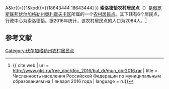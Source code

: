 {{Infobox Settlement
| official_name = 索洛德恰农村居民点
| native_name = Солодчинское сельское поселение
| settlement_type = [[农村居民点|农村居民点]]
| subdivision_type = [[国家|国家]]
| subdivision_type1 = [[州_(俄罗斯)|州]]
| subdivision_type2 = [[区_(苏联)|区]]
| subdivision_name = {{RUS}}
| subdivision_name1 = [[伏尔加格勒州|伏尔加格勒州]]
| subdivision_name2 = [[奥利霍夫卡区|奥利霍夫卡区]]
| seat_type = 行政中心
| seat = 索洛德恰
| population_as_of=2016
| population_footnotes = <ref name=stat />
| population_total = 2084
| coordinates_display = inline,title
| latd = 49 | latm = 38 | lats = 45 | latNS = N
| longd = 44 | longm = 17 | longs = 38 | longEW = E
| timezone = [[莫斯科时间|MSK]]
| utc_offset = +3
| blank_name = [[俄罗斯市政土地区划代码|OKTMO编码]]
| blank_info = [http://classif.spb.ru/classificators/view/tma.php?st{{=}}A&kr{{=}}1&kod{{=}}18643444 18643444]
}}
'''索洛德恰农村居民点'''（{{lang-ru|Солодчинское сельское поселение}}）是[[俄罗斯联邦|俄罗斯联邦]][[伏尔加格勒州|伏尔加格勒州]][[奥利霍夫卡区|奥利霍夫卡区]]所属的一个[[农村居民点|农村居民点]]。其下辖有6个居民点，行政中心为索洛德恰。据2016年统计，该农村居民点的人口为2084人。<ref name=stat>{{ cite web | url = http://www.gks.ru/free_doc/doc_2016/bul_dr/mun_obr2016.rar | title = Численность населения Российской Федерации по муниципальным образованиям на 1 января 2016 года | language = ru}}</ref>

== 参考文献 ==
{{reflist}}

{{Russia-stub}}

[[Category:伏尔加格勒州农村居民点|Category:伏尔加格勒州农村居民点]]